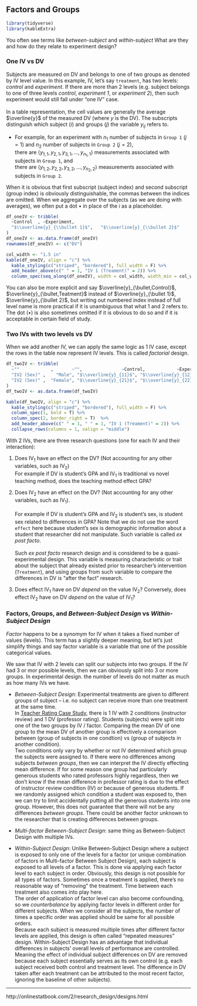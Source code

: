 ## Factors and Groups

```r
library(tidyverse)
library(kableExtra)
```

You often see terms like _between-subject_ and _within-subject_ What are they and how do they relate to experiment design?


<h3>One IV vs DV</h3>

Subjects are measured on DV and belongs to one of two groups as denoted by IV level value. In this example, IV, let's say `treatment`, has two levels: _control_ and _experiment_. If there are more than 2 levels (e.g. subject belongs to one of three levels _control_, _experiment 1_, or _experiment 2_), then such experiment would still fall under "one IV" case.
<br/>
<br/>
In a table representation, the cell values are generally the average $\overline{y}$ of the measured DV (where $y$ is the DV). The subscripts distinguish which subject ($i$) and groups ($j$) the variable $y_{ij}$ refers to.

- For example, for an experiment with $n_1$ number of subjects in `Group 1` ($j = 1$) and $n_2$ number of subjects in `Group 2` ($j = 2$), <br/>
there are $\langle y_{1,1}, y_{2,1}, y_{3,1}, ..., y_{n_1, 1}\rangle$ measurements associated with subjects in `Group 1`, and <br/>
there are $\langle y_{1,2}, y_{2,2}, y_{3,2}, ..., y_{n_2, 2}\rangle$ measurements associated with subjects in `Group 2`.

When it is obvious that first subscript (subject index) and second subscript (group index) is obviously distinguishable, the commas between the indices are omitted. When we aggregate over the subjects (as we are doing with averages), we often put a dot $\bullet$ in place of the $i$ as a placeholder.

```r
df_oneIV <- tribble(
  ~Control  , ~Experiment,
  "$\\overline{y}_{\\bullet 1}$",   "$\\overline{y}_{\\bullet 2}$"
)
df_oneIV <- as.data.frame(df_oneIV)
rownames(df_oneIV) <- c("DV")

col_width <- "1.5 in"
kable(df_oneIV, align = "c") %>% 
  kable_styling(c("striped", "bordered"), full_width = F) %>%
  add_header_above(c(" " = 1, "IV 1 (Treament)" = 2)) %>% 
  column_spec(seq_along(df_oneIV), width = col_width, width_min = col_width, width_max = col_width)
```

You can also be more explicit and say $\overline{y}_{\bullet,Control}$, $\overline{y}_{\bullet,Teatment}$ instead of $\overline{y}_{\bullet 1}$, $\overline{y}_{\bullet 2}$, but writing out numbered index instead of full level name is more practical if it is unambiguous that what 1 and 2 refers to. The dot ($\bullet$) is also sometimes omitted if it is obvious to do so and if it is acceptable in certain field of study.

<h3>Two IVs with two levels vs DV</h3>

When we add another IV, we can apply the same logic as 1 IV case, except the rows in the table now represent IV levels. This is called _*factorial*_ design.

```r
df_twoIV <- tribble(
  ~""            ,       ~"",               ~Control,            ~Experiment,
  "IV2 (Sex)" ,    "Male", "$\\overline{y}_{11}$", "$\\overline{y}_{12}$",
  "IV2 (Sex)" ,  "Female", "$\\overline{y}_{21}$", "$\\overline{y}_{22}$"
)
df_twoIV <- as.data.frame(df_twoIV)

kable(df_twoIV, align = "c") %>%
  kable_styling(c("striped", "bordered"), full_width = F) %>%
  column_spec(1, bold = T) %>%
  column_spec(2, border_right = T)  %>% 
  add_header_above(c(" " = 1, " " = 1, "IV 1 (Treament)" = 2)) %>% 
  collapse_rows(columns = 1, valign = "middle")
```

With 2 IVs, there are three research questions (one for each IV and their interaction):

1. Does IV~1~ have an effect on the DV? (Not accounting for any other variables, such as IV~2~)
<br/>For example if DV is student's GPA and IV~1~ is traditional vs novel teaching method, does the teaching method effect GPA?

2. Does IV~2~ have an effect on the DV? (Not accounting for any other variables, such as IV~1~).
<br/><br/>
For example if DV is student's GPA and IV~2~ is student's sex, is student sex related to differences in GPA? Note that we do not use the word `effect` here because student's sex is demographic information about a student that researcher did not manipulate. Such variable is called _ex post facto_.
<br/><br/>
Such _ex post facto_ research design and is considered to be a quasi-experimental design. This variable is measuring characteristic or trait about the subject that already existed prior to researcher's intervention (`Treatment`), and using groups from such variable to compare the differences in DV is "after the fact" research.

3. Does effect IV~1~ have on DV *depend* on the value IV~2~? Conversely, does effect IV~2~ have on DV *depend* on the value of IV~1~?

<h3>Factors, Groups, and <i>Between-Subject Design</i> vs <i>Within-Subject Design</i></h3>

_*Factor*_ happens to be a synomym for IV when it takes a fixed number of values (levels). This term has a slightly deeper meaning, but let's just simplify things and say factor variable is a variable that one of the possible categorical values.

We saw that IV with 2 levels can split our subjects into two groups. If the IV had 3 or mor possible levels, then we can obviously split into 3 or more groups. In experimental design. the number of levels do not matter as much as how many IVs we have.

- *Between-Subject Design*: Experimental treatments are given to different groups of subject -- i.e. no subject can receive more than one treatment at the same time.
<br/>
In [Teacher Rating Case Study](http://onlinestatbook.com/2/case_studies/ratings.html), there is 1 IV with 2 conditions (instructor review) and 1 DV (professor rating). Students (subjects) were split into one of the two groups by IV / factor. Comparing the mean DV of one group to the mean DV of another group is effectively a comparison between (group of subjects in one condtion) vs (group of subjects in another condition). 
<br/>
Two conditions only vary by whether or not IV determined which group the subjects were assigned to. If there were no differences among subjects _between groups_, then we can interpret the IV directly effecting mean difference. If for some reason one group had particularly generous students who rated professors highly regardless, then we don't know if the mean difference in professor rating is due to the effect of instructor review condition (IV) or because of generous students. If we randomly assigned which condition a student was exposed to, then we can try to limit accidentally putting all the generous students into one group. However, this does not guarantee that there will not be any differences _between groups_. There could be another factor unknown to the researcher that is creating differences between groups.

- *Multi-factor Between-Subject Design*: same thing as Between-Subject Design with multiple IVs.

- *Within-Subject Design*: Unlike Between-Subject Design where a subject is exposed to only one of the levels for a factor (or unique combination of factors in Multi-factor Between Subject Design), each subject is exposed to all levels of a factor. This is done via applying each factor level to each subject in order. Obviously, this design is not possible for all types of factors. Sometimes once a treatment is applied, there's no reasonable way of "removing" the treatment. Time between each treatment also comes into play here.
<br/>
The order of application of factor level can also become confounding, so we _*counterbalance*_ by applying factor levels in different order for different subjects. When we consider all the subjects, the number of times a specific order was applied should be same for all possible orders.
<br/>
Because each subject is measured multiple times after different factor levels are applied, this design is often called "repeated measures" design. Within-Subject Design has an advantage that individual differences in subjects' overall levels of performance are controlled. Meaning the effect of individual subject differences on DV are removed because each subject essentially serves as its own control (e.g. each subject received both control and treatment level. The difference in DV taken after each treatment can be attributed to the most recent factor, ignoring the baseline of other subjects).

---

http://onlinestatbook.com/2/research_design/designs.html

